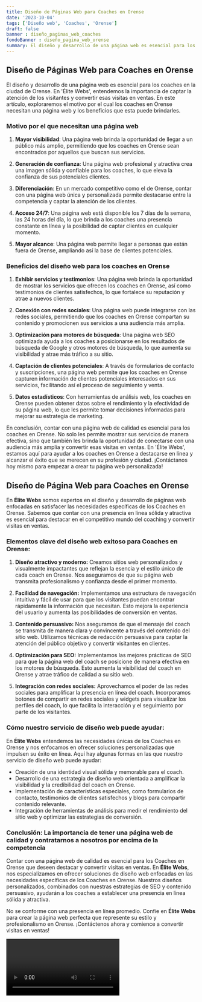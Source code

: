 ```yaml
---
title: Diseño de Páginas Web para Coaches en Orense
date: '2023-10-04'
tags: ['Diseño web', 'Coaches', 'Orense']
draft: false
banner : diseño_paginas_web_coaches
fondoBanner : diseño_pagina_web_orense
summary: El diseño y desarrollo de una página web es esencial para los coaches en la ciudad de Orense. En 'Élite Webs', entendemos la importancia de captar la atención de los visitantes y convertir esas visitas en ventas. En este artículo, exploraremos el motivo por el cual los coaches en Orense necesitan una página web y los beneficios que esta puede brindarles.
---
```


## Diseño de Páginas Web para Coaches en Orense

El diseño y desarrollo de una página web es esencial para los coaches en la ciudad de Orense. En 'Élite Webs', entendemos la importancia de captar la atención de los visitantes y convertir esas visitas en ventas. En este artículo, exploraremos el motivo por el cual los coaches en Orense necesitan una página web y los beneficios que esta puede brindarles.

### Motivo por el que necesitan una página web

1. **Mayor visibilidad**: Una página web brinda la oportunidad de llegar a un público más amplio, permitiendo que los coaches en Orense sean encontrados por aquellos que buscan sus servicios.

2. **Generación de confianza**: Una página web profesional y atractiva crea una imagen sólida y confiable para los coaches, lo que eleva la confianza de sus potenciales clientes.

3. **Diferenciación**: En un mercado competitivo como el de Orense, contar con una página web única y personalizada permite destacarse entre la competencia y captar la atención de los clientes.

4. **Acceso 24/7**: Una página web está disponible los 7 días de la semana, las 24 horas del día, lo que brinda a los coaches una presencia constante en línea y la posibilidad de captar clientes en cualquier momento.

5. **Mayor alcance**: Una página web permite llegar a personas que están fuera de Orense, ampliando así la base de clientes potenciales.

### Beneficios del diseño web para los coaches en Orense

1. **Exhibir servicios y testimonios**: Una página web brinda la oportunidad de mostrar los servicios que ofrecen los coaches en Orense, así como testimonios de clientes satisfechos, lo que fortalece su reputación y atrae a nuevos clientes.

2. **Conexión con redes sociales**: Una página web puede integrarse con las redes sociales, permitiendo que los coaches en Orense compartan su contenido y promocionen sus servicios a una audiencia más amplia.

3. **Optimización para motores de búsqueda**: Una página web SEO optimizada ayuda a los coaches a posicionarse en los resultados de búsqueda de Google y otros motores de búsqueda, lo que aumenta su visibilidad y atrae más tráfico a su sitio.

4. **Captación de clientes potenciales**: A través de formularios de contacto y suscripciones, una página web permite que los coaches en Orense capturen información de clientes potenciales interesados en sus servicios, facilitando así el proceso de seguimiento y venta.

5. **Datos estadísticos**: Con herramientas de análisis web, los coaches en Orense pueden obtener datos sobre el rendimiento y la efectividad de su página web, lo que les permite tomar decisiones informadas para mejorar su estrategia de marketing.

En conclusión, contar con una página web de calidad es esencial para los coaches en Orense. No solo les permite mostrar sus servicios de manera efectiva, sino que también les brinda la oportunidad de conectarse con una audiencia más amplia y convertir esas visitas en ventas. En 'Élite Webs', estamos aquí para ayudar a los coaches en Orense a destacarse en línea y alcanzar el éxito que se merecen en su profesión y ciudad. ¡Contáctanos hoy mismo para empezar a crear tu página web personalizada!

<GifSeo />

<Cta />

## Diseño de Página Web para Coaches en Orense

En **Élite Webs** somos expertos en el diseño y desarrollo de páginas web enfocadas en satisfacer las necesidades específicas de los Coaches en Orense. Sabemos que contar con una presencia en línea sólida y atractiva es esencial para destacar en el competitivo mundo del coaching y convertir visitas en ventas.

### Elementos clave del diseño web exitoso para Coaches en Orense:

1. **Diseño atractivo y moderno:** Creamos sitios web personalizados y visualmente impactantes que reflejan la esencia y el estilo único de cada coach en Orense. Nos aseguramos de que su página web transmita profesionalismo y confianza desde el primer momento.

2. **Facilidad de navegación:** Implementamos una estructura de navegación intuitiva y fácil de usar para que los visitantes puedan encontrar rápidamente la información que necesitan. Esto mejora la experiencia del usuario y aumenta las posibilidades de conversión en ventas.

3. **Contenido persuasivo:** Nos aseguramos de que el mensaje del coach se transmita de manera clara y convincente a través del contenido del sitio web. Utilizamos técnicas de redacción persuasiva para captar la atención del público objetivo y convertir visitantes en clientes.

4. **Optimización para SEO:** Implementamos las mejores prácticas de SEO para que la página web del coach se posicione de manera efectiva en los motores de búsqueda. Esto aumenta la visibilidad del coach en Orense y atrae tráfico de calidad a su sitio web.

5. **Integración con redes sociales:** Aprovechamos el poder de las redes sociales para amplificar la presencia en línea del coach. Incorporamos botones de compartir en redes sociales y widgets para visualizar los perfiles del coach, lo que facilita la interacción y el seguimiento por parte de los visitantes.

### Cómo nuestro servicio de diseño web puede ayudar:

En **Élite Webs** entendemos las necesidades únicas de los Coaches en Orense y nos enfocamos en ofrecer soluciones personalizadas que impulsen su éxito en línea. Aquí hay algunas formas en las que nuestro servicio de diseño web puede ayudar:

- Creación de una identidad visual sólida y memorable para el coach.
- Desarrollo de una estrategia de diseño web orientada a amplificar la visibilidad y la credibilidad del coach en Orense.
- Implementación de características especiales, como formularios de contacto, testimonios de clientes satisfechos y blogs para compartir contenido relevante.
- Integración de herramientas de análisis para medir el rendimiento del sitio web y optimizar las estrategias de conversión.

### Conclusión: La importancia de tener una página web de calidad y contratarnos a nosotros por encima de la competencia

Contar con una página web de calidad es esencial para los Coaches en Orense que deseen destacar y convertir visitas en ventas. En **Élite Webs**, nos especializamos en ofrecer soluciones de diseño web enfocadas en las necesidades específicas de los Coaches en Orense. Nuestros diseños personalizados, combinados con nuestras estrategias de SEO y contenido persuasivo, ayudarán a los coaches a establecer una presencia en línea sólida y atractiva.

No se conforme con una presencia en línea promedio. Confíe en **Élite Webs** para crear la página web perfecta que represente su estilo y profesionalismo en Orense. ¡Contáctenos ahora y comience a convertir visitas en ventas!

<Video />

<CtaBot job='Coaches' city='Orense'/>

<Gmaps query='Orense+españa+maps' />